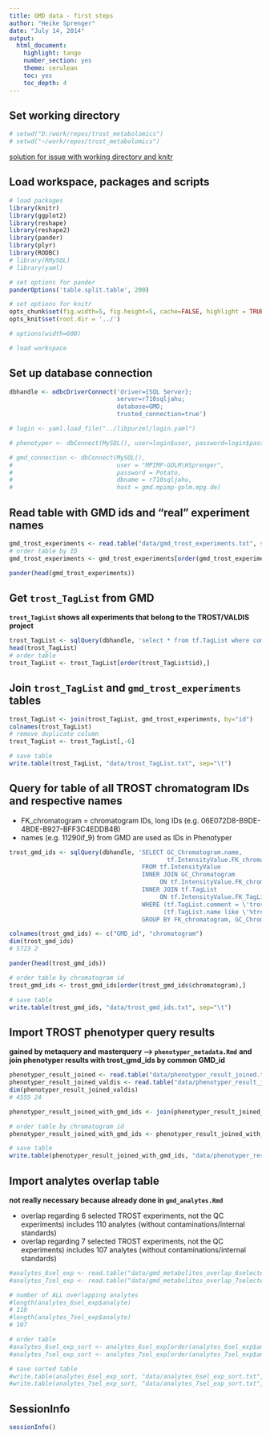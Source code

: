 ```yaml
---
title: GMD data - first steps
author: "Heike Sprenger"
date: "July 14, 2014"
output:
  html_document:
    highlight: tango
    number_section: yes
    theme: cerulean
    toc: yes
    toc_depth: 4
---
```


## Set working directory
```r
# setwd("D:/work/repos/trost_metabolomics")
# setwd("~/work/repos/trost_metabolomics")
```

[solution for issue with working directory and knitr](https://github.com/yihui/knitr/issues/277)

## Load workspace, packages and scripts
```r
# load packages
library(knitr)
library(ggplot2)
library(reshape)
library(reshape2)
library(pander)
library(plyr)
library(RODBC)
# library(RMySQL)
# library(yaml)

# set options for pander
panderOptions('table.split.table', 200)

# set options for knitr
opts_chunk$set(fig.width=5, fig.height=5, cache=FALSE, highlight = TRUE, fig.show="asis")
opts_knit$set(root.dir = '../')

# options(width=600)

# load workspace
```


## Set up database connection
```r
dbhandle <- odbcDriverConnect('driver={SQL Server}; 
                              server=r710sqljahu; 
                              database=GMD; 
                              trusted_connection=true')

# login <- yaml.load_file("../libpurzel/login.yaml")

# phenotyper <- dbConnect(MySQL(), user=login$user, password=login$passwd, dbname=login$db, host=login$host)  

# gmd_connection <- dbConnect(MySQL(), 
#                             user = "MPIMP-GOLM\HSprenger", 
#                             password = Potato, 
#                             dbname = r710sqljahu, 
#                             host = gmd.mpimp-golm.mpg.de)  
```


## Read table with GMD ids and "real" experiment names
```r
gmd_trost_experiments <- read.table("data/gmd_trost_experiments.txt", sep="\t", header=TRUE)
# order table by ID
gmd_trost_experiments <- gmd_trost_experiments[order(gmd_trost_experiments$id),]

pander(head(gmd_trost_experiments))
```


## Get ``trost_TagList`` from GMD
**``trost_TagList`` shows all experiments that belong to the TROST/VALDIS project**
```r
trost_TagList <- sqlQuery(dbhandle, 'select * from tf.TagList where comment=\'trost\' or name like \'%trost%\'')
head(trost_TagList)
# order table
trost_TagList <- trost_TagList[order(trost_TagList$id),]
```


## Join ``trost_TagList`` and ``gmd_trost_experiments`` tables
```r
trost_TagList <- join(trost_TagList, gmd_trost_experiments, by="id")
colnames(trost_TagList)
# remove duplicate column
trost_TagList <- trost_TagList[,-6]

# save table
write.table(trost_TagList, "data/trost_TagList.txt", sep="\t")
```


## Query for table of all TROST chromatogram IDs and respective names
* FK_chromatogram = chromatogram IDs, long IDs (e.g. 06E072D8-B9DE-4BDE-B927-BFF3C4EDDB4B)
* names (e.g. 11290if_9) from GMD are used as IDs in Phenotyper

```r
trost_gmd_ids <- sqlQuery(dbhandle, 'SELECT GC_Chromatogram.name, 
                                            tf.IntensityValue.FK_chromatogram 
                                     FROM tf.IntensityValue 
                                     INNER JOIN GC_Chromatogram 
                                          ON tf.IntensityValue.FK_chromatogram = GC_Chromatogram.id 
                                     INNER JOIN tf.TagList 
                                          ON tf.IntensityValue.FK_TagList = tf.TagList.id
                                     WHERE (tf.TagList.comment = \'trost\') or 
                                           (tf.TagList.name like \'%trost%\')
                                     GROUP BY FK_chromatogram, GC_Chromatogram.name')

colnames(trost_gmd_ids) <- c("GMD_id", "chromatogram")
dim(trost_gmd_ids)
# 5723 2

pander(head(trost_gmd_ids))

# order table by chromatogram id
trost_gmd_ids <- trost_gmd_ids[order(trost_gmd_ids$chromatogram),]

# save table
write.table(trost_gmd_ids, "data/trost_gmd_ids.txt", sep="\t")
```


## Import TROST phenotyper query results 

**gained by metaquery and masterquery --> ``phenotyper_metadata.Rmd``**
**and join phenotyper results with trost_gmd_ids by common GMD_id**
```r
phenotyper_result_joined <- read.table("data/phenotyper_result_joined.txt", sep="\t", header=TRUE)
phenotyper_result_joined_valdis <- read.table("data/phenotyper_result_joined_valdis.txt", sep="\t", header=TRUE)
dim(phenotyper_result_joined_valdis)
# 4555 24

phenotyper_result_joined_with_gmd_ids <- join(phenotyper_result_joined_valdis, trost_gmd_ids, by="GMD_id")

# order table by chromatogram id
phenotyper_result_joined_with_gmd_ids <- phenotyper_result_joined_with_gmd_ids[order(phenotyper_result_joined_with_gmd_ids$chromatogram),]

# save table
write.table(phenotyper_result_joined_with_gmd_ids, "data/phenotyper_result_joined_with_gmd_ids.txt", sep="\t")
```


## Import analytes overlap table 

**not really necessary because already done in ``gmd_analytes.Rmd``**

* overlap regarding 6 selected TROST experiments, not the QC experiments) includes 110 analytes (without contaminations/internal standards)
* overlap regarding 7 selected TROST experiments, not the QC experiments) includes 107 analytes (without contaminations/internal standards)

```r
#analytes_6sel_exp <- read.table("data/gmd_metabolites_overlap_6selected_exp.txt", sep="\t", header=TRUE)
#analytes_7sel_exp <- read.table("data/gmd_metabolites_overlap_7selected_exp.txt", sep="\t", header=TRUE, allowEscapes=T)

# number of ALL overlapping analytes
#length(analytes_6sel_exp$analyte)
# 110
#length(analytes_7sel_exp$analyte)
# 107

# order table
#analytes_6sel_exp_sort <- analytes_6sel_exp[order(analytes_6sel_exp$analyte),]
#analytes_7sel_exp_sort <- analytes_7sel_exp[order(analytes_7sel_exp$analyte),]

# save sorted table
#write.table(analytes_6sel_exp_sort, "data/analytes_6sel_exp_sort.txt", sep="\t")
#write.table(analytes_7sel_exp_sort, "data/analytes_7sel_exp_sort.txt", sep="\t", eol = "\r")
```


## SessionInfo
```r
sessionInfo()
```
